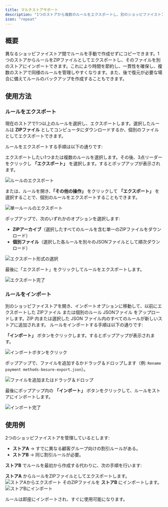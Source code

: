 ```yaml
---
title: マルチストアサポート
description: "1つのストアから複数のルールをエクスポートし、別のショッピファイストアにインポートする方法を学びます。"
icon: "repeat"
---
```


## 概要

異なるショッピファイストア間でルールを手動で作成せずにコピーできます。1つのストアからルールをZIPファイルとしてエクスポートし、そのファイルを別のストアにインポートできます。これにより時間を節約し、一貫性を確保し、複数のストアで同様のルールを管理しやすくなります。また、後で復元が必要な場合に備えてルールのバックアップを作成することもできます。

## 使用方法

### ルールをエクスポート

現在のストアで1つ以上のルールを選択し、エクスポートします。選択したルールは **ZIPファイル** としてコンピュータにダウンロードするか、個別のファイルとしてエクスポートできます。

ルールをエクスポートする手順は以下の通りです:

<Steps>
  <Step title="ルールを選択">

エクスポートしたい1つまたは複数のルールを選択します。その後、3点リーダーをクリックし **「エクスポート」** を選択します。するとポップアップが表示されます。

<img
  src="/images/advanced/multi-store-support/export-rules.webp"
  alt="ルールのエクスポート"
/>

または、ルールを開き、**「その他の操作」** をクリックして **「エクスポート」** を選択することで、個別のルールをエクスポートすることもできます。

<img
  src="/images/advanced/multi-store-support/single-rule-export.webp"
  alt="単一ルールのエクスポート"
/>
</Step>

<Step title="エクスポート形式を選択">

ポップアップで、次のいずれかのオプションを選択します:

- **ZIPアーカイブ**（選択したすべてのルールを含む単一のZIPファイルをダウンロード）
- **個別ファイル**（選択した各ルールを別々のJSONファイルとして順次ダウンロード）

<img
  src="/images/advanced/multi-store-support/choose-export-format.webp"
  alt="エクスポート形式の選択"
/>
</Step>

<Step title="エクスポートの完了">

最後に「エクスポート」をクリックしてルールをエクスポートします。

<img
  src="/images/advanced/multi-store-support/complete-export.webp"
  alt="エクスポート完了"
/>
</Step>
</Steps>

### ルールをインポート
別のショッピファイストアを開き、インポートオプションに移動して、以前にエクスポートした ZIPファイル または個別のルール JSONファイル をアップロードします。ZIP 内または選択した JSON ファイル内のすべてのルールが新しいストアに追加されます。
ルールをインポートする手順は以下の通りです:

<Steps>
<Step title="インポートボタンをクリック">

**「インポート」** ボタンをクリックします。するとポップアップが表示されます。

<img
  src="/images/advanced/multi-store-support/click-import-button.webp"
  alt="インポートボタンをクリック"
/>
</Step>

<Step title="ファイルを追加またはドラッグ＆ドロップ">

ポップアップで、ファイルを追加するかドラッグ＆ドロップします（例: `Rename payment methods-besure-export.json`）。

<img
  src="/images/advanced/multi-store-support/add-files-or-drop-files-to-upload.webp"
  alt="ファイルを追加またはドラッグ＆ドロップ"
/>
</Step>

<Step title="インポートの完了">

最後にポップアップ内の **「インポート」** ボタンをクリックして、ルールをストアにインポートします。

<img
  src="/images/advanced/multi-store-support/complete-import.webp"
  alt="インポート完了"
/>
</Step>
</Steps>

## 使用例

2つのショッピファイストアを管理しているとします:

- **ストアA** → すでに異なる顧客グループ向けの割引ルールがある。
- **ストアB** → 同じ割引ルールが必要。

**ストアB** でルールを最初から作成する代わりに、次の手順を行います:

<Steps>
  <Step title="ストアAからルールをエクスポート">
    <strong>ストアA</strong> からルールをZIPファイルとしてエクスポートします。
    <img
      src="/images/advanced/multi-store-support/export-rules.webp"
      alt="ストアAからエクスポート"
    />
  </Step>

  <Step title="ストアBにルールをインポート">
    そのZIPファイルを <strong>ストアB</strong> にインポートします。
    <img
      src="/images/advanced/multi-store-support/import-into-store-b.webp"
      alt="ストアBにインポート"
    />
  </Step>
</Steps>

ルールは即座にインポートされ、すぐに使用可能になります。
